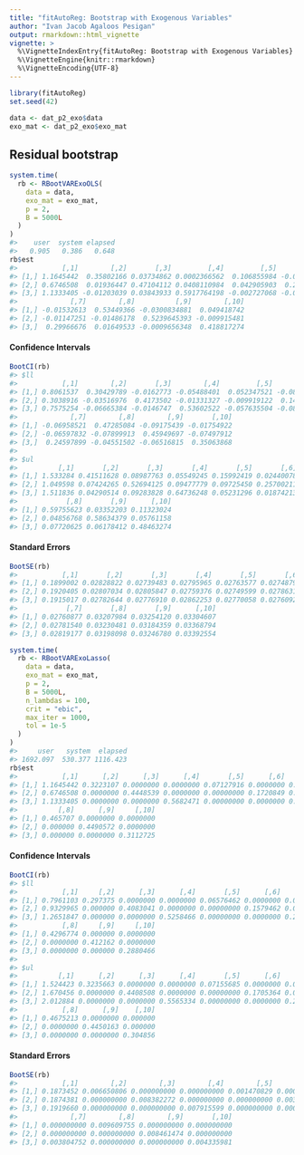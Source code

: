 ```yaml
---
title: "fitAutoReg: Bootstrap with Exogenous Variables"
author: "Ivan Jacob Agaloos Pesigan"
output: rmarkdown::html_vignette
vignette: >
  %\VignetteIndexEntry{fitAutoReg: Bootstrap with Exogenous Variables}
  %\VignetteEngine{knitr::rmarkdown}
  %\VignetteEncoding{UTF-8}
---
```





```r
library(fitAutoReg)
set.seed(42)
```


```r
data <- dat_p2_exo$data
exo_mat <- dat_p2_exo$exo_mat
```

## Residual bootstrap


```r
system.time(
  rb <- RBootVARExoOLS(
    data = data,
    exo_mat = exo_mat,
    p = 2,
    B = 5000L
  )
)
#>    user  system elapsed 
#>   0.905   0.386   0.648
rb$est
#>           [,1]        [,2]       [,3]         [,4]         [,5]        [,6]
#> [1,] 1.1645442  0.35802166 0.03734862 0.0002366562  0.106855984 -0.02817869
#> [2,] 0.6746508  0.01936447 0.47104112 0.0408110984  0.042905903  0.20401723
#> [3,] 1.1333405 -0.01203039 0.03843933 0.5917764198 -0.002727068 -0.03541278
#>             [,7]        [,8]          [,9]        [,10]
#> [1,] -0.01532613  0.53449366 -0.0300834881  0.049418742
#> [2,] -0.01147251 -0.01486178  0.5239645393 -0.009915481
#> [3,]  0.29966676  0.01649533 -0.0009656348  0.418817274
```

#### Confidence Intervals


```r
BootCI(rb)
#> $ll
#>           [,1]        [,2]       [,3]        [,4]         [,5]        [,6]
#> [1,] 0.8061537  0.30429789 -0.0162773 -0.05488401  0.052347521 -0.08134771
#> [2,] 0.3038916 -0.03516976  0.4173502 -0.01331327 -0.009919122  0.14847131
#> [3,] 0.7575254 -0.06665384 -0.0146747  0.53602522 -0.057635504 -0.08894547
#>             [,7]        [,8]        [,9]       [,10]
#> [1,] -0.06958521  0.47285084 -0.09175439 -0.01754922
#> [2,] -0.06597832 -0.07899913  0.45949697 -0.07497912
#> [3,]  0.24597899 -0.04551502 -0.06516815  0.35063868
#> 
#> $ul
#>          [,1]       [,2]       [,3]       [,4]       [,5]       [,6]       [,7]
#> [1,] 1.533284 0.41511628 0.08987763 0.05549245 0.15992419 0.02440078 0.03797246
#> [2,] 1.049598 0.07424265 0.52694125 0.09477779 0.09725450 0.25700211 0.04301034
#> [3,] 1.511836 0.04290514 0.09283828 0.64736248 0.05231296 0.01874213 0.35416018
#>            [,8]       [,9]      [,10]
#> [1,] 0.59755623 0.03352203 0.11323024
#> [2,] 0.04856768 0.58634379 0.05761158
#> [3,] 0.07720625 0.06178412 0.48463274
```

#### Standard Errors


```r
BootSE(rb)
#>           [,1]       [,2]       [,3]       [,4]       [,5]       [,6]
#> [1,] 0.1899002 0.02828822 0.02739483 0.02795965 0.02763577 0.02748793
#> [2,] 0.1920405 0.02807034 0.02805847 0.02759376 0.02749599 0.02786318
#> [3,] 0.1915017 0.02782644 0.02776910 0.02862253 0.02770058 0.02760922
#>            [,7]       [,8]       [,9]      [,10]
#> [1,] 0.02760877 0.03207984 0.03254120 0.03304607
#> [2,] 0.02781540 0.03230481 0.03184359 0.03368794
#> [3,] 0.02819177 0.03198098 0.03246780 0.03392554
```


```r
system.time(
  rb <- RBootVARExoLasso(
    data = data,
    exo_mat = exo_mat,
    p = 2,
    B = 5000L,
    n_lambdas = 100,
    crit = "ebic",
    max_iter = 1000,
    tol = 1e-5
  )
)
#>     user   system  elapsed 
#> 1692.097  530.377 1116.423
rb$est
#>           [,1]      [,2]      [,3]      [,4]       [,5]      [,6]      [,7]
#> [1,] 1.1645442 0.3223107 0.0000000 0.0000000 0.07127916 0.0000000 0.0000000
#> [2,] 0.6746508 0.0000000 0.4448539 0.0000000 0.00000000 0.1720849 0.0000000
#> [3,] 1.1333405 0.0000000 0.0000000 0.5682471 0.00000000 0.0000000 0.2731365
#>          [,8]      [,9]     [,10]
#> [1,] 0.465707 0.0000000 0.0000000
#> [2,] 0.000000 0.4490572 0.0000000
#> [3,] 0.000000 0.0000000 0.3112725
```

#### Confidence Intervals


```r
BootCI(rb)
#> $ll
#>           [,1]     [,2]      [,3]      [,4]       [,5]      [,6]      [,7]
#> [1,] 0.7961103 0.297375 0.0000000 0.0000000 0.06576462 0.0000000 0.0000000
#> [2,] 0.9329965 0.000000 0.4083041 0.0000000 0.00000000 0.1579462 0.0000000
#> [3,] 1.2651847 0.000000 0.0000000 0.5258466 0.00000000 0.0000000 0.2527561
#>           [,8]     [,9]     [,10]
#> [1,] 0.4296774 0.000000 0.0000000
#> [2,] 0.0000000 0.412162 0.0000000
#> [3,] 0.0000000 0.000000 0.2880466
#> 
#> $ul
#>          [,1]      [,2]      [,3]      [,4]       [,5]      [,6]      [,7]
#> [1,] 1.524423 0.3235663 0.0000000 0.0000000 0.07155685 0.0000000 0.0000000
#> [2,] 1.670456 0.0000000 0.4408508 0.0000000 0.00000000 0.1705364 0.0000000
#> [3,] 2.012884 0.0000000 0.0000000 0.5565334 0.00000000 0.0000000 0.2675062
#>           [,8]      [,9]    [,10]
#> [1,] 0.4675213 0.0000000 0.000000
#> [2,] 0.0000000 0.4450163 0.000000
#> [3,] 0.0000000 0.0000000 0.304856
```

#### Standard Errors


```r
BootSE(rb)
#>           [,1]        [,2]        [,3]        [,4]        [,5]        [,6]
#> [1,] 0.1873452 0.006650806 0.000000000 0.000000000 0.001470829 0.000000000
#> [2,] 0.1874381 0.000000000 0.008382272 0.000000000 0.000000000 0.003242555
#> [3,] 0.1919660 0.000000000 0.000000000 0.007915599 0.000000000 0.000000000
#>             [,7]        [,8]        [,9]       [,10]
#> [1,] 0.000000000 0.009609755 0.000000000 0.000000000
#> [2,] 0.000000000 0.000000000 0.008461474 0.000000000
#> [3,] 0.003804752 0.000000000 0.000000000 0.004335981
```

